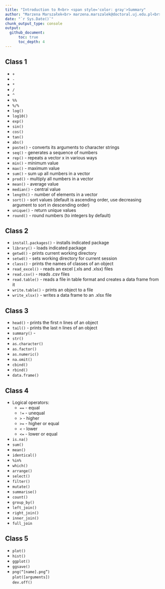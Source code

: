 ```yaml
---
title: "Introduction to R<br> <span style='color: gray'>Summary"
author: "Marzena Marszałek<br> marzena.marszalek@doctoral.uj.edu.pl<br>"
date: "`r Sys.Date()`"
chunk_output_type: console
output:
  github_document:
      toc: true
      toc_depth: 4
---
```

## 


## Class 1
  
  - `+`  
  - `-`  
  - `*`  
  - `/`  
  - `^`  
  - `%%`  
  - `%/%`  
  - `log()`   
  - `log10()`   
  - `exp()`   
  - `sin()`  
  - `cos()`  
  - `tan()`     
  - `abs()`  
  - `paste()`   - converts its arguments to character strings
  - `seq()`   - generates a sequence of numbers
  - `rep()`   -  repeats a vector x in various ways
  - `min()` - minimum value
  - `max()`   - maximum value
  - `sum()`   - sum up all numbers in a vector
  - `prod()`    - multiply all numbers in a vector
  - `mean()`    - average value
  - `median()`    - central value
  - `length()`    - number of elements in a vector
  - `sort()`    - sort values (default is ascending order, use decreasing argument to sort in descending order)
  - `unique()`    - return unique values
  - `round()`   - round numbers (to integers by default)

## Class 2

  - `install.packages()` - installs indicated package
  - `library()` - loads indicated package
  - `getwd()`  - prints current working directory
  - `setwd()`  - sets working directory for current session
  - `class()`  - prints the names of classes of an object
  - `read_excel()`  - reads an excel (.xls and .xlsx) files 
  - `read.csv()`  - reads .csv files
  - `read.table()`  - reads a file in table format and creates a data frame from it
  - `write.table()`  - prints an object to a file
  - `write_xlsx()`  - writes a data frame to an .xlsx file


## Class 3

  - `head()`    - prints the first n lines of an object
  - `tail()`    -  prints the last n lines of an object
  - `summary()`   - 
  - `str()` 
  - `as.character()`
  - `as.factor()`
  - `as.numeric()`
  - `na.omit()`
  - `cbind()`
  - `rbind()`
  - `data.frame()`

## Class 4

  - Logical operators:
    -  `==`   - equal
    - `!=`    - unequal
    - `>`   - higher
    - `>=`    - higher or equal
    - `<`   - lower
    - `<=`    - lower or equal
  - `is.na()`
  - `sum()`
  - `mean()`
  - `identical()`
  - `%in%`
  - `which()`
  - `arrange()`
  - `select()`
  - `filter()`
  - `mutate()`
  - `summarise()` 
  - `count()`
  - `group_by()`
  - `left_join()`
  - `right_join()`
  - `inner_join()`
  - `full_join`
  
## Class 5

  - `plot()`
  - `hist()`
  - `ggplot()`
  - `ggsave()`
  - `png(“[name].png”)`  
`plot([arguments])`  
`dev.off()`